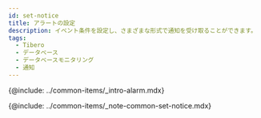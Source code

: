 ```yaml
---
id: set-notice
title: アラートの設定
description: イベント条件を設定し、さまざまな形式で通知を受け取ることができます。
tags:
  - Tibero
  - データベース
  - データベースモニタリング
  - 通知
---
```


{@include: ../common-items/_intro-alarm.mdx}

{@include: ../common-items/_note-common-set-notice.mdx}
